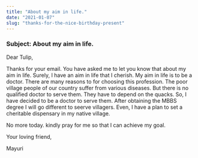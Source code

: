 ```yaml
---
title: "About my aim in life."
date: "2021-01-07"
slug: "thanks-for-the-nice-birthday-present"
---
```


### Subject: About my aim in life.

Dear Tulip,

Thanks for your email. You have asked me to let you know that about my aim in life. Surely,
I have an aim in life that I cherish. My aim in life is to be a doctor. There are many reasons to
for choosing this profession. The poor village people of our country suffer from various diseases.
But there is no qualified doctor to serve them. They have to depend on the quacks.
So, I have decided to be a doctor to serve them. After obtaining the MBBS degree I will go different
to seerve villagers. Even, I have a plan to set a cheritable dispensary in my native village.

No more today. kindly pray for me so that I can achieve my goal.

Your loving friend,

Mayuri
